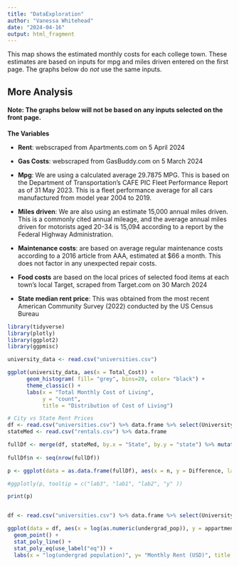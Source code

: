 ```yaml
---
title: "DataExploration"
author: "Vanessa Whitehead"
date: "2024-04-16"
output: html_fragment
---
```


This map shows the estimated monthly costs for each college town. These estimates are based on inputs for mpg and miles driven entered on the first page. The graphs below do *not* use the same inputs.

## More Analysis

#### Note: The graphs below will not be based on any inputs selected on the front page. 


**The Variables**

- **Rent**: webscraped from Apartments.com on 5 April 2024 

- **Gas Costs**:  webscraped from GasBuddy.com on 5 March 2024

- **Mpg**: We are using a calculated average 29.7875 MPG. This is based on the Department of Transportation's CAFE PIC Fleet Performance Report as of 31 May 2023. This is a fleet performance average for all cars manufactured from model year 2004 to 2019.


- **Miles driven**: We are also using an estimate 15,000 annual miles driven. This is a commonly cited annual mileage, and the average annual miles driven for motorists aged 20-34 is 15,094 according to a report by the Federal Highway Administration.


- **Maintenance costs**: are based on average regular maintenance costs according to a 2016 article from AAA, estimated at $66 a month. This does not factor in any unexpected repair costs.

- **Food costs** are based on the local prices of selected food items at each town's local Target, scraped from Target.com on 30 March 2024

- **State median rent price**: This was obtained from the most recent American Community Survey (2022) conducted by the US Census Bureau

```r
library(tidyverse)
library(plotly)
library(ggplot2)
library(ggpmisc)
```

```r
university_data <- read.csv("universities.csv")

ggplot(university_data, aes(x = Total_Cost)) +
      geom_histogram( fill= "grey", bins=20, color= "black") +
      theme_classic() +
      labs(x = "Total Monthly Cost of Living",
           y = "count", 
           title = "Distribution of Cost of Living")

# City vs State Rent Prices
df <- read.csv("universities.csv") %>% data.frame %>% select(University, State, pretty_name, appartment_mean_cost)
stateMed <- read.csv("rentals.csv") %>% data.frame

fullDf <- merge(df, stateMed, by.x = "State", by.y = "state") %>% mutate(Difference = (appartment_mean_cost - MedianRent), CollegeTown = pretty_name, 
                                                                         CityMean = appartment_mean_cost, StateMedian = MedianRent) %>% arrange(Difference)
fullDf$n <- seq(nrow(fullDf))

p <- ggplot(data = as.data.frame(fullDf), aes(x = n, y = Difference, lab1 = CityMean, lab2 = MedianRent, lab3 = CollegeTown)) + geom_point() + geom_hline(yintercept = 0, color = "red") + labs(y = "Difference (City - State) USD", title = "Difference in City vs. State Rent Prices")

#ggplotly(p, tooltip = c("lab3", "lab1", "lab2", "y" ))

print(p)


df <- read.csv("universities.csv") %>% data.frame %>% select(University, State, pretty_name, appartment_mean_cost, Monthly_food, undergrad_pop)

ggplot(data = df, aes(x = log(as.numeric(undergrad_pop)), y = appartment_mean_cost)) + 
  geom_point() + 
  stat_poly_line() +
  stat_poly_eq(use_label("eq")) +
  labs(x = "log(undergrad population)", y= "Monthly Rent (USD)", title = "Rent Prices vs Undergrad Population") 
```
